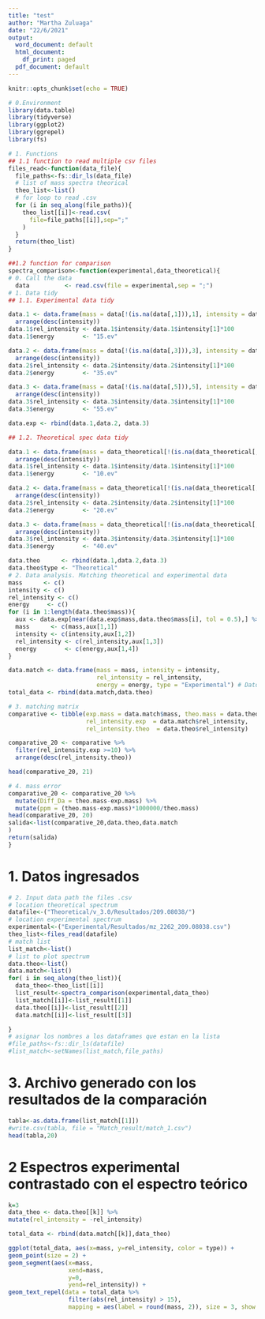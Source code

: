 ---
title: "test"
author: "Martha Zuluaga"
date: "22/6/2021"
output:
  word_document: default
  html_document:
    df_print: paged
  pdf_document: default
---

```{r setup, include=FALSE}
knitr::opts_chunk$set(echo = TRUE)
```
```{r,include=FALSE}
# 0.Environment
library(data.table)
library(tidyverse)
library(ggplot2)
library(ggrepel)
library(fs)
```
```{r,include=FALSE}
# 1. Functions
## 1.1 function to read multiple csv files
files_read<-function(data_file){
  file_paths<-fs::dir_ls(data_file)
  # list of mass spectra theorical
  theo_list<-list() 
  # for loop to read .csv
  for (i in seq_along(file_paths)){
    theo_list[[i]]<-read.csv(
      file=file_paths[[i]],sep=";"
    )
  }
  return(theo_list)
}

```
```{r ,include=FALSE}
##1.2 function for comparison
spectra_comparison<-function(experimental,data_theoretical){
# 0. Call the data
  data          <- read.csv(file = experimental,sep = ";")
# 1. Data tidy
## 1.1. Experimental data tidy

data.1 <- data.frame(mass = data[!(is.na(data[,1])),1], intensity = data[!(is.na(data[,1])),2]) %>%
  arrange(desc(intensity)) 
data.1$rel_intensity <- data.1$intensity/data.1$intensity[1]*100
data.1$energy        <- "15.ev"

data.2 <- data.frame(mass = data[!(is.na(data[,3])),3], intensity = data[!(is.na(data[,3])),4]) %>%
  arrange(desc(intensity)) 
data.2$rel_intensity <- data.2$intensity/data.2$intensity[1]*100  
data.2$energy        <- "35.ev"

data.3 <- data.frame(mass = data[!(is.na(data[,5])),5], intensity = data[!(is.na(data[,5])),6]) %>%
  arrange(desc(intensity)) 
data.3$rel_intensity <- data.3$intensity/data.3$intensity[1]*100  
data.3$energy        <- "55.ev"

data.exp <- rbind(data.1,data.2, data.3)

## 1.2. Theoretical spec data tidy

data.1 <- data.frame(mass = data_theoretical[!(is.na(data_theoretical[,1])),1], intensity = data_theoretical[!(is.na(data_theoretical[,1])),2]) %>%
  arrange(desc(intensity)) 
data.1$rel_intensity <- data.1$intensity/data.1$intensity[1]*100
data.1$energy        <- "10.ev"

data.2 <- data.frame(mass = data_theoretical[!(is.na(data_theoretical[,3])),3], intensity = data_theoretical[!(is.na(data_theoretical[,3])),4]) %>%
  arrange(desc(intensity)) 
data.2$rel_intensity <- data.2$intensity/data.2$intensity[1]*100  
data.2$energy        <- "20.ev"

data.3 <- data.frame(mass = data_theoretical[!(is.na(data_theoretical[,5])),5], intensity = data_theoretical[!(is.na(data_theoretical[,5])),6]) %>%
  arrange(desc(intensity)) 
data.3$rel_intensity <- data.3$intensity/data.3$intensity[1]*100  
data.3$energy        <- "40.ev"

data.theo      <- rbind(data.1,data.2,data.3)
data.theo$type <- "Theoretical"
# 2. Data analysis. Matching theoretical and experimental data
mass      <- c()
intensity <- c()
rel_intensity <- c()
energy     <- c()
for (i in 1:length(data.theo$mass)){
  aux <- data.exp[near(data.exp$mass,data.theo$mass[i], tol = 0.5),] %>% arrange(desc(rel_intensity))
  mass      <- c(mass,aux[1,1])
  intensity <- c(intensity,aux[1,2])
  rel_intensity <- c(rel_intensity,aux[1,3])
  energy        <- c(energy,aux[1,4])
}

data.match <- data.frame(mass = mass, intensity = intensity, 
                         rel_intensity = rel_intensity,
                         energy = energy, type = "Experimental") # Datos emparejados con los teoricos 
total_data <- rbind(data.match,data.theo)

# 3. matching matrix
comparative <- tibble(exp.mass = data.match$mass, theo.mass = data.theo$mass,
                      rel_intensity.exp  = data.match$rel_intensity,
                      rel_intensity.theo  = data.theo$rel_intensity)

comparative_20 <- comparative %>% 
  filter(rel_intensity.exp >=10) %>% 
  arrange(desc(rel_intensity.theo))

head(comparative_20, 21)

# 4. mass error
comparative_20 <- comparative_20 %>% 
  mutate(Diff_Da = theo.mass-exp.mass) %>% 
  mutate(ppm = (theo.mass-exp.mass)*1000000/theo.mass)
head(comparative_20, 20)
salida<-list(comparative_20,data.theo,data.match
)
return(salida)
}
```
# 1. Datos ingresados
```{r,include=FALSE}
# 2. Input data path the files .csv
# location theoretical spectrum 
datafile<-("Theoretical/v_3.0/Resultados/209.08038/")
# location experimental spectrum 
experimental<-("Experimental/Resultados/mz_2262_209.08038.csv")
theo_list<-files_read(datafile)
# match list
list_match<-list()
# list to plot spectrum
data.theo<-list()
data.match<-list()
for( i in seq_along(theo_list)){
  data_theo<-theo_list[[i]]  
  list_result<-spectra_comparison(experimental,data_theo)
  list_match[[i]]<-list_result[[1]]
  data.theo[[i]]<-list_result[[2]]
  data.match[[i]]<-list_result[[3]]

}
# asignar los nombres a los dataframes que estan en la lista
#file_paths<-fs::dir_ls(datafile)
#list_match<-setNames(list_match,file_paths)
```
# 3. Archivo generado con los resultados de la comparación
```{r,include=FALSE}
tabla<-as.data.frame(list_match[[1]])
#write.csv(tabla, file = "Match_result/match_1.csv")
head(tabla,20)
```

# 2 Espectros experimental contrastado con el espectro teórico
```{r message=FALSE,warning=FALSE}
k=3
data_theo <- data.theo[[k]] %>% 
mutate(rel_intensity = -rel_intensity)

total_data <- rbind(data.match[[k]],data_theo)

ggplot(total_data, aes(x=mass, y=rel_intensity, color = type)) + 
geom_point(size = 2) +
geom_segment(aes(x=mass, 
                 xend=mass, 
                 y=0, 
                 yend=rel_intensity)) +
geom_text_repel(data = total_data %>% 
                 filter(abs(rel_intensity) > 15),
                 mapping = aes(label = round(mass, 2)), size = 3, show.legend = F)
```


